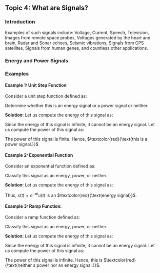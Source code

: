 ## Topic 4: What are Signals?
### Introduction
```{=latex}
%| label: signal-def
It is difficult to find a unique definition of a signal. However in the context of this course, we give a workable definition which suits most of out purposes as:\\
\begin{mdframed}
    \begin{center}
        \textcolor{red}{\emph{A Signal conveys information about a physical phenomenon which evolves in time or space.}}
    \end{center}
\end{mdframed}
```
Examples of such signals include: Voltage, Current, Speech, Television, Images from remote space probes, Voltages generated by the heart and brain, Radar and Sonar echoes, Seismic vibrations, Signals from GPS satellites, Signals from human genes, and countless other applications.

### Energy and Power Signals
```{=latex}
\begin{tcolorbox}[colback=boxbodycol, colframe=boxheadcol, title=\bluetext{\textbf{Energy Signals}}]\label{fig:energy-signal-def-tcbox}
    \begin{center}
        \textcolor{red}{A signal is said to be an \emph{energy signal} if and only if it has finite energy.}
    \end{center}
\end{tcolorbox}
\begin{tcolorbox}[colback=boxbodycol, colframe=boxheadcol, title=\textcolor{red}{\textbf{Power Signals}}]\label{fig:power-signal-def-tcbox}
    \begin{center}
        \bluetext{A signal is said to be a \emph{power signal} if and only if the average power of the signal is finite and non-zero.}
    \end{center}
\end{tcolorbox}
\begin{tcolorbox}[colback=boxbodycol, colframe=boxheadcol, title=\textcolor{red}{\textbf{Instantaneous Power}}]\label{fig:instantaneous-power-def}
The instantaneous power \(p(t)\) of a signal \(x(t)\) is expressed as:
    \begin{equation}
        \label{eq:instantaneous-power-def}
        \textcolor{red}{p(t) = x^2(t)}
    \end{equation}
\end{tcolorbox}
\begin{tcolorbox}[colback=boxbodycol, colframe=boxheadcol, title=\textcolor{red}{\textbf{Continuous-Time Signal Energy}}]\label{fig:continuous-time-energy-def}
The total energy of a continuous-time signal \(x(t)\) is given by:
    \begin{equation}
        \label{eq:continuous-time-energy-def}     
        \bluetext{E = \lim_{T \to \infty}\int_{-T/2}^{T/2} x^2(t) \dd{t} = \int_{-\infty}^{\infty} x^2(t) \dd{t}} 
    \end{equation}
\end{tcolorbox}
\begin{tcolorbox}[colback=boxbodycol, colframe=boxheadcol, title=\textcolor{red}{\textbf{Complex Valued Signal Energy}}]\label{fig:complex-signal-energy-def}
For a complex valued signal:
    \begin{equation}
        \label{eq:complex-signal-energy-def}
        \textcolor{red}{E = \int_{-\infty}^{\infty} \abs{x(t)}^2 \dd{t}} 
    \end{equation}
\end{tcolorbox}
\begin{tcolorbox}[colback=boxbodycol, colframe=boxheadcol, title=\textcolor{red}{\textbf{Average Power}}]\label{fig:average-power-def}
Since power equals to the time average of the energy, the average power is given by:
    \begin{equation}     
        \label{eq:average-power-def}     
        \textcolor{blue}{P = \lim_{T \to \infty} \frac{1}{T} \int_{-T/2}^{T/2} x^2(t) \dd{t} = \frac{E}{T}}
    \end{equation}
\end{tcolorbox}
```

```{=latex}
%| label: energy-power-relationship
Note that during calculation of energy, we average the power over an indefinitely large interval.\\ \begin{mdframed}\label{fig:energy-power-relationship-1}     
    \begin{center}         
        \textcolor{red}{A signal with finite energy has zero power and a signal with finite power has infinite energy.}     
    \end{center} 
\end{mdframed}
```

```{=latex}
%| label: energy-power-relationship-itemize
Furthermore, some additional concepts of note:\\ 
\begin{mdframed}
\label{fig:energy-power-relationship-itemize}
    \begin{center}
        \begin{itemize}             
            \item[\bluetext{a.}] A signal \textcolor{red}{can not both be an energy and a power signal.} This classification of signals based on power and energy are \textcolor{red}{mutually exclusive.}             
            \item[\bluetext{b.}] However, \bluetext{a signal can belong to neither of the above two categories.}             
            \item[\bluetext{c.}] The signals which are both deterministic and non-periodic have finite energy and therefore are energy signals.\,\textcolor{red}{Most of the signals, in practice, belong to this category.}             
            \item[\bluetext{d.}] \bluetext{Periodic signals and random signals} are essentially \textcolor{red}{power signals.}             
            \item[\bluetext{e.}] Periodic signals for which the area under \(\abs{x(t)}^2\) over one period is finite are power signals.         
        \end{itemize}     
    \end{center} 
\end{mdframed}
```

### Examples

#### Example 1: Unit Step Function

Consider a unit step function defined as:

```{=latex}
%| label: unit-step-function-example
\begin{equation}
    \label{eq:unit-step-function-example}     
    \bluetext{u(t) =         
        \begin{cases}             
        1 & t \geq 0         \\             
        0 & \text{otherwise}         
        \end{cases}} 
\end{equation}
```

Determine whether this is an energy signal or a power signal or neither.

**Solution:** Let us compute the energy of this signal as:

```{=latex}
%| label: unit-step-energy
\begin{equation}     
    \label{eq:unit-step-energy}     
    E = \int_{-\infty}^{\infty} {[u(t)]}^2 \dd{t} = \int_{0}^{\infty} {[0]}^2 \dd{t} = \int_{0}^{\infty} {[1]}^2 \dd{t} = \infty 
\end{equation}
```

Since the energy of this signal is infinite, it cannot be an energy signal. Let us compute the power of this signal as:

```{=latex}
%| label: unit-step-power
\begin{equation}     
    \label{eq:unit-step-power}     
    \bluetext{P = \lim_{T \to \infty} \frac{1}{T} \int_{-T/2}^{T/2} {[u(t)]}^2 \dd{t} = \lim_{T \to \infty} \frac{1}{T} \int_{0}^{T/2} {[u(t)]}^2 \dd{t} = \frac{1}{2}} 
\end{equation}
```

The power of this signal is finite. Hence, $\textcolor{red}{\text{this is a power signal.}}$

#### Example 2: Exponential Function 

Consider an exponential function defined as:

```{=latex}
%| label: exponential-function-example
\begin{equation}     
\label{eq:exponential-function-example}
    x(t) = e^{-at}u(t), \, \text{where} \; u(t) \;\text{is the unit step signal},\, a > 0 
\end{equation}
```

Classify this signal as an energy, power, or neither.

**Solution:** Let us compute the energy of this signal as:

```{=latex}
%| label: exp-function-energy
\begin{equation}     
\label{eq:exp-function-energy}     
E = \int_{-\infty}^{\infty} {[x(t)]}^2  \dd{t} = \int_{0}^{\infty} {[e^{-at}]}^2 \dd{t} = \int_{0}^{\infty} e^{-2at} \dd{t} = \frac{1}{2a} < \infty 
\end{equation}
```

Thus, $x(t) = e^{-at} u(t)$ is an $\textcolor{red}{\text{energy signal}}$.

#### Example 3: Ramp Function: 

Consider a ramp function defined as:

```{=latex}
%| label: ramp-function-example
\begin{equation}     
\label{eq:ramp-function-example}     
r(t) = 
    \begin{cases}         
        At & t \geq 0         \\         
        0  & \text{otherwise}     
    \end{cases} 
\end{equation}
```


Classify this signal as an energy, power, or neither.

**Solution:** Let us compute the energy of this signal as:


```{=latex}
%| label: ramp-function-energy
\begin{equation}     
\label{eq:ramp-function-energy}     
E = \int_{-\infty}^{\infty} {r(t)}^2 \dd{t} = \int_{-\infty}^{0} {[0]}^2 \dd{t} = \int_{0}^{\infty} A^2 t^2 \dd{t} = A^2 \frac{T^3}{3} \Bigg|_{0}^{\infty} = \infty 
\end{equation}
```

Since the energy of this signal is infinite, it cannot be an energy signal. Let us compute the power of this signal as:

```{=latex}
%| label: ramp-function-power
\begin{equation}     
\label{eq:ramp-function-power}     
P = \lim_{T \to \infty} \frac{1}{T} \int_{-T/2}^{T/2} {[r(t)]}^2 \dd{t} = \lim_{T \to \infty} \frac{1}{T} \int_{0}^{T/2} A^2 t^2 \dd{t} = A^2 \lim_{T \to \infty} \frac{1}{T} \frac{T^3}{3} \Bigg|_{0}^{\infty} = \infty 
\end{equation} 
```

The power of this signal is infinite. Hence, this is $\textcolor{red}{\text{neither a power nor an energy signal.}}$.